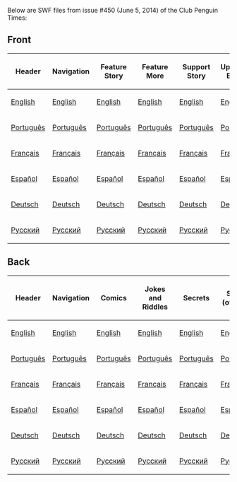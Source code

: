 Below are SWF files from issue #450 (June 5, 2014) of the Club Penguin Times:

==Front==
<center>
{|class="wikitable" border="1"
!Header
!Navigation
!Feature Story
!Feature More
!Support Story
!Upcoming Events
!News Flash
!Ask Aunt Arctic
!Dividers
|-
|[[Media:ENNews450HeaderFront.swf|English]]||[[Media:ENNews450NavigationFront.swf|English]]||[[Media:ENNews450FeatureStory.swf|English]]||[[Media:ENNews450FeatureMore.swf|English]]||[[Media:ENNews450SupportStory.swf|English]]||[[Media:ENNews450UpcomingEvents.swf|English]]||[[Media:ENNews450NewsFlash.swf|English]]||[[Media:ENNews450AskAuntArctic.swf|English]]||[[Media:ENNews450Dividers.swf|English]]
|-
|[[Media:PTNews450HeaderFront.swf|Português]]||[[Media:PTNews450NavigationFront.swf|Português]]||[[Media:PTNews450FeatureStory.swf|Português]]||[[Media:PTNews450FeatureMore.swf|Português]]||[[Media:PTNews450SupportStory.swf|Português]]||[[Media:PTNews450UpcomingEvents.swf|Português]]||[[Media:PTNews450NewsFlash.swf|Português]]||[[Media:PTNews450AskAuntArctic.swf|Português]]||[[Media:ENNews450Dividers.swf|Português]]
|-
|[[Media:FRNews450HeaderFront.swf|Français]]||[[Media:FRNews450NavigationFront.swf|Français]]||[[Media:FRNews450FeatureStory.swf|Français]]||[[Media:FRNews450FeatureMore.swf|Français]]||[[Media:FRNews450SupportStory.swf|Français]]||[[Media:FRNews450UpcomingEvents.swf|Français]]||[[Media:FRNews450NewsFlash.swf|Français]]||[[Media:FRNews450AskAuntArctic.swf|Français]]||[[Media:ENNews450Dividers.swf|Français]]
|-
|[[Media:ESNews450HeaderFront.swf|Español]]||[[Media:ESNews450NavigationFront.swf|Español]]||[[Media:ESNews450FeatureStory.swf|Español]]||[[Media:ESNews450FeatureMore.swf|Español]]||[[Media:ESNews450SupportStory.swf|Español]]||[[Media:ESNews450UpcomingEvents.swf|Español]]||[[Media:ESNews450NewsFlash.swf|Español]]||[[Media:ESNews450AskAuntArctic.swf|Español]]||[[Media:ENNews450Dividers.swf|Español]]
|-
|[[Media:DENews450HeaderFront.swf|Deutsch]]||[[Media:DENews450NavigationFront.swf|Deutsch]]||[[Media:DENews450FeatureStory.swf|Deutsch]]||[[Media:DENews450FeatureMore.swf|Deutsch]]||[[Media:DENews450SupportStory.swf|Deutsch]]||[[Media:DENews450UpcomingEvents.swf|Deutsch]]||[[Media:DENews450NewsFlash.swf|Deutsch]]||[[Media:DENews450AskAuntArctic.swf|Deutsch]]||[[Media:ENNews450Dividers.swf|Deutsch]]
|-
|[[Media:RUNews450HeaderFront.swf|Русский]]||[[Media:RUNews450NavigationFront.swf|Русский]]||[[Media:RUNews450FeatureStory.swf|Русский]]||[[Media:RUNews450FeatureMore.swf|Русский]]||[[Media:RUNews450SupportStory.swf|Русский]]||[[Media:RUNews450UpcomingEvents.swf|Русский]]||[[Media:RUNews450NewsFlash.swf|Русский]]||[[Media:RUNews450AskAuntArctic.swf|Русский]]||[[Media:ENNews450Dividers.swf|Русский]]
|}
</center>
==Back==
<center>
{|class="wikitable" border="1"
!Header
!Navigation
!Comics
!Jokes and Riddles
!Secrets
!Secret (overlay)
!Dividers
!Submit Your Content
|-
|[[Media:ENNews450HeaderBack.swf|English]]||[[Media:ENNews450NavigationBack.swf|English]]||[[Media:ENNews450AskAuntArcticBack.swf|English]]||[[Media:ENNews450JokesandRiddles.swf|English]]||[[Media:ENNews450Secrets.swf|English]]||[[Media:ENNews450SecretOverlay.swf|English]]||[[Media:ENNews450DividersBack.swf|English]]||[[Media:ENNews450SubmitYourContent.swf|English]]
|-
|[[Media:PTNews450HeaderBack.swf|Português]]||[[Media:PTNews450NavigationBack.swf|Português]]||[[Media:PTNews450AskAuntArcticBack.swf|Português]]||[[Media:PTNews450JokesandRiddles.swf|Português]]||[[Media:PTNews450Secrets.swf|Português]]||[[Media:PTNews450SecretOverlay.swf|Português]]||[[Media:ENNews450DividersBack.swf|Português]]||[[Media:PTNews450SubmitYourContent.swf|Português]]
|-
|[[Media:FRNews450HeaderBack.swf|Français]]||[[Media:FRNews450NavigationBack.swf|Français]]||[[Media:FRNews450AskAuntArcticBack.swf|Français]]||[[Media:FRNews450JokesandRiddles.swf|Français]]||[[Media:FRNews450Secrets.swf|Français]]||[[Media:FRNews450SecretOverlay.swf|Français]]||[[Media:ENNews450DividersBack.swf|Français]]||[[Media:FRNews450SubmitYourContent.swf|Français]]
|-
|[[Media:ESNews450HeaderBack.swf|Español]]||[[Media:ESNews450NavigationBack.swf|Español]]||[[Media:ESNews450AskAuntArcticBack.swf|Español]]||[[Media:ESNews450JokesandRiddles.swf|Español]]||[[Media:ESNews450Secrets.swf|Español]]||[[Media:ESNews450SecretOverlay.swf|Español]]||[[Media:ENNews450DividersBack.swf|Español]]||[[Media:ESNews450SubmitYourContent.swf|Español]]
|-
|[[Media:DENews450HeaderBack.swf|Deutsch]]||[[Media:DENews450NavigationBack.swf|Deutsch]]||[[Media:DENews450AskAuntArcticBack.swf|Deutsch]]||[[Media:DENews450JokesandRiddles.swf|Deutsch]]||[[Media:DENews450Secrets.swf|Deutsch]]||[[Media:DENews450SecretOverlay.swf|Deutsch]]||[[Media:ENNews450DividersBack.swf|Deutsch]]||[[Media:DENews450SubmitYourContent.swf|Deutsch]]
|-
|[[Media:RUNews450HeaderBack.swf|Русский]]||[[Media:RUNews450NavigationBack.swf|Русский]]||[[Media:RUNews450AskAuntArcticBack.swf|Русский]]||[[Media:RUNews450JokesandRiddles.swf|Русский]]||[[Media:RUNews450Secrets.swf|Русский]]||[[Media:RUNews450SecretOverlay.swf|Русский]]||[[Media:ENNews450DividersBack.swf|Русский]]||[[Media:RUNews450SubmitYourContent.swf|Русский]]
|}
</center>
